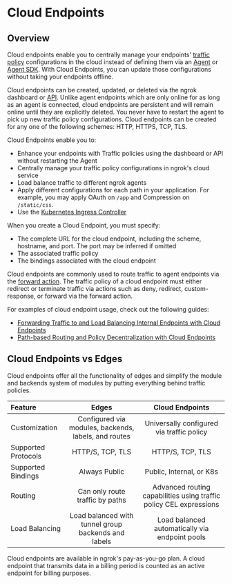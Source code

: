 # Cloud Endpoints

## Overview

Cloud endpoints enable you to centrally manage your endpoints' [traffic policy](/http/traffic-policy)
configurations in the cloud instead of defining them via an [Agent](/agent/)
or [Agent SDK](/agent-sdks/). With Cloud Endpoints, you can update those
configurations without taking your endpoints offline.

Cloud endpoints can be created, updated, or deleted via the ngrok dashboard
or [API](/api/resources/endpoints/). Unlike agent endpoints which are only online for as long as an
agent is connected, cloud endpoints are persistent and will remain online until they
are explicitly deleted. You never have to restart the agent to pick up new traffic
policy configurations. Cloud endpoints can be created for any one of the following
schemes: HTTP, HTTPS, TCP, TLS.

Cloud Endpoints enable you to:

- Enhance your endpoints with Traffic policies using the dashboard or API without
  restarting the Agent
- Centrally manage your traffic policy configurations in ngrok's cloud service
- Load balance traffic to different ngrok agents
- Apply different configurations for each path in your application. For
  example, you may apply OAuth on `/app` and Compression on `/static/css`.
- Use the [Kubernetes Ingress Controller](/k8s/)

When you create a Cloud Endpoint, you must specify:

- The complete URL for the cloud endpoint, including the scheme, hostname, and port.
  The port may be inferred if omitted
- The associated traffic policy
- The bindings associated with the cloud endpoint

Cloud endpoints are commonly used to route traffic to agent endpoints via the
[forward action](/http/traffic-policy/actions/forward-internal/). The traffic policy of a
cloud endpoint must either redirect or terminate traffic via actions such as deny, redirect,
custom-response, or forward via the forward action.

For examples of cloud endpoint usage, check out the following guides:

- [Forwarding Traffic to and Load Balancing Internal Endpoints with Cloud Endpoints](/guides/other-guides/forwarding-and-load-balancing-with-cloud-endpoints/)
- [Path-based Routing and Policy Decentralization with Cloud Endpoints](/guides/other-guides/path-based-routing-and-policy-decentralization-with-cloud-endpoints/)

## Cloud Endpoints vs Edges

Cloud endpoints offer all the functionality of edges and simplify the module and backends
system of modules by putting everything behind traffic policies.

| Feature             |                        Edges                         |                          Cloud Endpoints                           |
| :------------------ | :--------------------------------------------------: | :----------------------------------------------------------------: |
| Customization       | Configured via modules, backends, labels, and routes |             Universally configured via traffic policy              |
| Supported Protocols |                   HTTP/S, TCP, TLS                   |                          HTTP/S, TCP, TLS                          |
| Supported Bindings  |                    Always Public                     |                      Public, Internal, or K8s                      |
| Routing             |           Can only route traffic by paths            | Advanced routing capabilities using traffic policy CEL expressions |
| Load Balancing      | Load balanced with tunnel group backends and labels  |           Load balanced automatically via endpoint pools           |


Cloud endpoints are available in ngrok's pay-as-you-go plan. A cloud endpoint that transmits data in a billing period is counted as an active endpoint for billing purposes.
